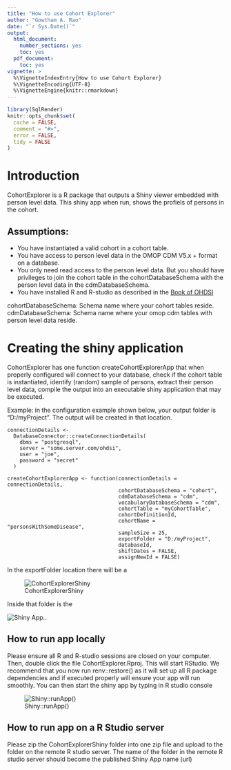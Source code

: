 ```yaml
---
title: "How to use Cohort Explorer"
author: "Gowtham A. Rao"
date: "`r Sys.Date()`"
output:
  html_document:
    number_sections: yes
    toc: yes  
  pdf_document: 
    toc: yes     
vignette: >
  %\VignetteIndexEntry{How to use Cohort Explorer}
  %\VignetteEncoding{UTF-8}    
  %\VignetteEngine{knitr::rmarkdown}
---
```


```r
library(SqlRender)
knitr::opts_chunk$set(
  cache = FALSE,
  comment = "#>",
  error = FALSE,
  tidy = FALSE
)
```

# Introduction

CohortExplorer is a R package that outputs a Shiny viewer embedded with person level data. This shiny app when run, shows the profiels of persons in the cohort.

## Assumptions:
- You have instantiated a valid cohort in a cohort table.
- You have access to person level data in the OMOP CDM V5.x + format on a database.
- You only need read access to the person level data. But you should have privileges to join the cohort table in the cohortDatabaseSchema with the person level data in the cdmDatabaseSchema.
- You have installed R and R-studio as described in the [Book of OHDSI](https://ohdsi.github.io/TheBookOfOhdsi/SqlAndR.html)

cohortDatabaseSchema: Schema name where your cohort tables reside.
cdmDatabaseSchema: Schema name where your omop cdm tables with person level data reside.


# Creating the shiny application

CohortExplorer has one function createCohortExplorerApp that when properly configured will connect to your database, check if the cohort table is instantiated, identify (random) sample of persons, extract their person level data, compile the output into an executable shiny application that may be executed.

Example: in the configuration example shown below, your output folder is "D:/myProject". The output will be created in that location.

```
connectionDetails <-
  DatabaseConnector::createConnectionDetails(
    dbms = "postgresql",
    server = "some.server.com/ohdsi",
    user = "joe",
    password = "secret"
  )

createCohortExplorerApp <- function(connectionDetails = connectionDetails,
                                    cohortDatabaseSchema = "cohort",
                                    cdmDatabaseSchema = "cdm",
                                    vocabularyDatabaseSchema = "cdm",
                                    cohortTable = "myCohortTable",
                                    cohortDefinitionId,
                                    cohortName = "personsWithSomeDisease",
                                    sampleSize = 25,
                                    exportFolder = "D:/myProject",
                                    databaseId,
                                    shiftDates = FALSE,
                                    assignNewId = FALSE)
```

In the exportFolder location there will be a 

![CohortExplorerShiny](FolderLocation.png)


Inside that folder is the 

![Shiny App.](ShinyApp.png).

## How to run app locally
Please ensure all R and R-studio sessions are closed on your computer. Then, double click the file CohortExplorer.Rproj. This will start RStudio. We recommend that you now run renv::restore() as it will set up all R package dependencies and if executed properly will ensure your app will run smoothly. You can then start the shiny app by typing in R studio console

![Shiny::runApp()](RunApp.png)

## How to run app on a R Studio server
Please zip the CohortExplorerShiny folder into one zip file and upload to the folder on the remote R studio server. The name of the folder in the remote R studio server should become the published Shiny App name (url)
